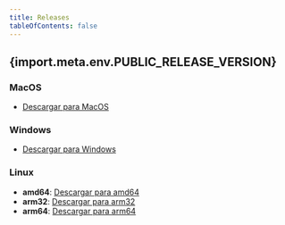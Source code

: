 ```yaml
---
title: Releases
tableOfContents: false
---
```


## {import.meta.env.PUBLIC_RELEASE_VERSION}

### MacOS
- [Descargar para MacOS](../../../src/assets/releases/synctl-darwin-amd64)

### Windows
- [Descargar para Windows](../../../src/assets/releases/synctl-windows-amd64.exe)

### Linux
- **amd64**: [Descargar para amd64](../../../src/assets/releases/synctl-linux-amd64)
- **arm32**: [Descargar para arm32](../../../src/assets/releases/synctl-linux-arm)
- **arm64**: [Descargar para arm64](../../../src/assets/releases/synctl-linux-arm64)